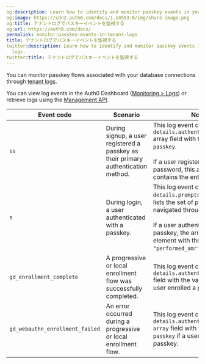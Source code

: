 ```yaml
---
og:description: Learn how to identify and monitor passkey events in your tenant logs.
og:image: https://cdn2.auth0.com/docs/1.14553.0/img/share-image.png
og:title: テナントログでパスキーイベントを監視する
og:url: https://auth0.com/docs/
permalink: monitor-passkey-events-in-tenant-logs
title: テナントログでパスキーイベントを監視する
twitter:description: Learn how to identify and monitor passkey events in your tenant
  logs.
twitter:title: テナントログでパスキーイベントを監視する
---
```


You can monitor passkey flows associated with your database connections through [tenant logs](/docs/deploy-monitor/logs).

You can view log events in the <Tooltip tip="Auth0 Dashboard: Auth0's main product to configure your services." cta="View Glossary" href="/docs/glossary?term=Auth0+Dashboard">Auth0 Dashboard</Tooltip> ([Monitoring > Logs](https://manage.auth0.com/#/logs)) or retrieve logs using the [Management API](https://auth0.com/docs/api/management/v2/logs/get-logs).

<table class="table"><thead>
<tr>
<th><strong>Event code</strong></th>
<th><strong>Scenario</strong></th>
<th><strong>Notes</strong></th>
</tr>
</thead>
<tbody>
<tr>
<td><code>ss</code></td>
<td>During signup, a user registered a passkey as their primary authentication method.</td>
<td>This log event contains the <code>details.authentication_methods</code> array field with the entry value <code>passkey</code>.<br/><br/>If a user registered with a password, this array field contains the entry value <code>pwd</code>.</td>
</tr>
<tr>
<td><code>s</code></td>
<td>During login, a user authenticated with a passkey.</td>
<td>This log event contains the <code>details.prompts</code> array which lists the set of prompts a user navigated through during login.<br/><br/>If a user authenticated using a passkey, the array contains an element with the following field: <code>"performed_amr": ["phr"]</code>.</td>
</tr>
<tr>
<td><code>gd_enrollment_complete</code></td>
<td>A progressive or local enrollment flow was successfully completed.</td>
<td>This log event contains the <code>details.authenticator.type</code> field with the value <code>passkey</code> if a user enrolled a passkey.</td>
</tr>
<tr>
<td><code>gd_webauthn_enrollment_failed</code></td>
<td>An error occurred during a progressive or local enrollment flow.</td>
<td>This log event contains the <code>details.authentication_methods array</code> field with the entry value <code>passkey</code> if a user tried to enroll a passkey.</td>
</tr>
</tbody>
</table>